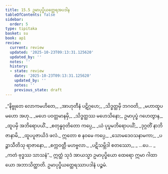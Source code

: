 ```yaml
---
title: 15.5 ဥမာပုပ္ဖိယတ္ထေရအပဒါန
tableOfContents: false
sidebar:
  order: 5
type: tipitaka
basket: su
book: ap1
review:
  current: review
  updated: '2025-10-23T09:13:31.125620'
  updated_by: ''
  notes: ''
  history:
  - state: review
    date: '2025-10-23T09:13:31.125620'
    updated_by: ''
    notes: ''
    previous_state: draft
---
```



<ReviewStatus review={frontmatter.review} showDetails={true} />

<HypothesisAnnotation frontmatter={frontmatter} />

<DynamicBreadcrumb />

<Division number="21" book="ap1" e="ch" v="20" p="190">

<Paragraph number="2306" type="verses" book="ap1">
_“နိဗ္ဗုတေ လောကမဟိတေ,_  
_အာဟုတီနံ ပဋိဂ္ဂဟေ;_  
_သိဒ္ဓတ္ထမှိ ဘဂဝတိ,_  
_မဟာထူပမဟော အဟု._  

</Paragraph>

</Division>
<Division number="22" book="ap1" e="ch" v="20" p="190">

<Paragraph number="2307" type="verses" book="ap1">
_မဟေ ပဝတ္တမာနမှိ,_  
_သိဒ္ဓတ္ထဿ မဟေသိနော;_  
ဥမာပုပ္ဖံ ဂဟေတွာန,_  
_ထူပမှိ အဘိရောပယိံ._  

</Paragraph>

</Division>
<Division number="23" book="ap1" e="ch" v="20" p="190">

<Paragraph number="2308" type="verses" book="ap1">
_စတုန္နဝုတိတော ကပ္ပေ,_  
_ယံ ပုပ္ဖမဘိရောပယိံ;_  
_ဒုဂ္ဂတိံ နာဘိဇာနာမိ,_  
_ထူပပူဇာယိဒံ ဖလံ._  

</Paragraph>

</Division>
<Division number="24" book="ap1" e="ch" v="20" p="190">

<Paragraph number="2309" type="verses" book="ap1">
ဣတော စ နဝမေ ကပ္ပေ,_  
_သောမဒေဝသနာမကာ;_  
_ပဉ္စာသီတိသု ရာဇာနော,_  
_စက္ကဝတ္တီ မဟဗ္ဗလာ._  

</Paragraph>

</Division>
<Division number="25" book="ap1" e="ch" v="20" p="190">

<Paragraph number="2310" type="verses" book="ap1">
_ပဋိသမ္ဘိဒါ စတဿော,_  
_ …ပေ… _  
_ကတံ ဗုဒ္ဓဿ သာသနံ”._  

</Paragraph>

<Paragraph number="2311" book="ap1">
ဣတ္ထံ သုဒံ အာယသ္မာ ဥမာပုပ္ဖိယော ထေရော ဣမာ ဂါထာယော အဘာသိတ္ထာတိ.

</Paragraph>
</Division>

<Paragraph number="2312" type="center" book="ap1">
ဥမာပုပ္ဖိယတ္ထေရဿာပဒါနံ ပဉ္စမံ.
</Paragraph>